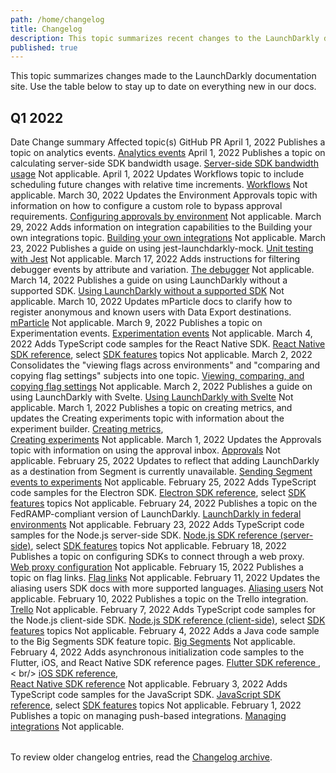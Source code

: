 ```yaml
---
path: /home/changelog
title: Changelog
description: This topic summarizes recent changes to the LaunchDarkly documentation.
published: true
---
```


This topic summarizes changes made to the LaunchDarkly documentation site. Use the table below to stay up to date on everything new in our docs.

## Q1 2022

<Table>
  <TableHeader>
    <TableHeadCell>Date</TableHeadCell>
    <TableHeadCell>Change summary</TableHeadCell>
    <TableHeadCell>Affected topic(s)</TableHeadCell>
    <TableHeadCell>GitHub PR</TableHeadCell>
  </TableHeader>
  <TableBody>
  <TableRow>
    <TableCell>April 1, 2022</TableCell>
    <TableCell>Publishes a topic on analytics events.</TableCell>
    <TableCell><a href="/sdk/concepts/events">Analytics events</a></TableCell>
  </TableRow>
  <TableRow>
    <TableCell>April 1, 2022</TableCell>
    <TableCell>Publishes a topic on calculating server-side SDK bandwidth usage.</TableCell>
    <TableCell><a href="/sdk/concepts/server-side-bandwidth">Server-side SDK bandwidth usage</a></TableCell>
    <TableCell>Not applicable.</TableCell>
  </TableRow>
  <TableRow>
    <TableCell>April 1, 2022</TableCell>
    <TableCell>Updates Workflows topic to include scheduling future changes with relative time increments.</TableCell>
    <TableCell><a href="/home/feature-workflows/workflows">Workflows</a></TableCell>
    <TableCell>Not applicable.</TableCell>
  </TableRow>
  <TableRow> 
    <TableCell>March 30, 2022</TableCell>
    <TableCell>Updates the Environment Approvals topic with information on how to configure a custom role to bypass approval requirements.</TableCell>
    <TableCell><a href="/home/feature-workflows/environment-approvals">Configuring approvals by environment</a></TableCell>
    <TableCell>Not applicable.</TableCell>
  </TableRow>
  <TableRow>
    <TableCell>March 29, 2022</TableCell>
    <TableCell>Adds information on integration capabilities to the Building your own integrations topic.</TableCell>
    <TableCell><a href="/integrations/building-integrations">Building your own integrations</a></TableCell>
    <TableCell>Not applicable.</TableCell>
  </TableRow>
  <TableRow>
    <TableCell>March 23, 2022</TableCell>
    <TableCell>Publishes a guide on using jest-launchdarkly-mock.</TableCell>
    <TableCell><a href="/guides/platform-specific/unit-tests">Unit testing with Jest</a></TableCell>
    <TableCell>Not applicable.</TableCell>
  </TableRow>
  <TableRow>
    <TableCell>March 17, 2022</TableCell>
    <TableCell>Adds instructions for filtering debugger events by attribute and variation.</TableCell>
    <TableCell><a href="/home/flags/debugger">The debugger</a></TableCell>
    <TableCell>Not applicable.</TableCell>
  </TableRow>
  <TableRow>
    <TableCell>March 14, 2022</TableCell>
    <TableCell>Publishes a guide on using LaunchDarkly without a supported SDK.</TableCell>
    <TableCell><a href="/guides/tutorials/unsupported-sdk">Using LaunchDarkly without a supported SDK</a></TableCell>
    <TableCell>Not applicable.</TableCell>
  </TableRow>
  <TableRow>
    <TableCell>March 10, 2022</TableCell>
    <TableCell>Updates mParticle docs to clarify how to register anonymous and known users with Data Export destinations.</TableCell>
    <TableCell><a href="/home/data-export/mparticle">mParticle</a></TableCell>
    <TableCell>Not applicable.</TableCell>
  </TableRow>
  <TableRow>
    <TableCell>March 9, 2022</TableCell>
    <TableCell>Publishes a topic on Experimentation events.</TableCell>
    <TableCell><a href="/home/experimentation/events">Experimentation events</a></TableCell>
    <TableCell>Not applicable.</TableCell>
  </TableRow>
  <TableRow>
    <TableCell>March 4, 2022</TableCell>
    <TableCell>Adds TypeScript code samples for the React Native SDK.</TableCell>
    <TableCell><a href="/sdk/client-side/react/react-native">React Native SDK reference</a>, select <a href="/sdk/features/">SDK features</a> topics</TableCell>
    <TableCell>Not applicable.</TableCell>
  </TableRow>
  <TableRow>
    <TableCell>March 2, 2022</TableCell>
    <TableCell>Consolidates the "viewing flags across environments" and "comparing and copying flag settings" subjects into one topic.</TableCell>
    <TableCell><a href="/home/code/flag-compare-copy">Viewing, comparing, and copying flag settings</a></TableCell>
    <TableCell>Not applicable.</TableCell>
  </TableRow>
  <TableRow>
    <TableCell>March 2, 2022</TableCell>
    <TableCell>Publishes a guide on using LaunchDarkly with Svelte.</TableCell>
    <TableCell><a href="/guides/platform-specific/svelte">Using LaunchDarkly with Svelte</a></TableCell>
    <TableCell>Not applicable.</TableCell>
  </TableRow>
  <TableRow>
    <TableCell>March 1, 2022</TableCell>
    <TableCell>Publishes a topic on creating metrics, and updates the Creating experiments topic with information about the experiment builder.</TableCell>
    <TableCell><a href="/home/experimentation/creating-metrics">Creating metrics</a>,<br/>
    <a href="/home/experimentation/create">Creating experiments</a></TableCell>
    <TableCell>Not applicable.</TableCell>
  </TableRow>
  <TableRow>
    <TableCell>March 1, 2022</TableCell>
    <TableCell>Updates the Approvals topic with information on using the approval inbox.</TableCell>
    <TableCell><a href="/home/feature-workflows/approvals">Approvals</a></TableCell>
    <TableCell>Not applicable.</TableCell>
  </TableRow>
  <TableRow>
    <TableCell>February 25, 2022</TableCell>
    <TableCell>Updates to reflect that adding LaunchDarkly as a destination from Segment is currently unavailable.</TableCell>
    <TableCell><a href="/home/experimentation/segment">Sending Segment events to experiments</a></TableCell>
    <TableCell>Not applicable.</TableCell>
  </TableRow>
  <TableRow>
    <TableCell>February 25, 2022</TableCell>
    <TableCell>Adds TypeScript code samples for the Electron SDK.</TableCell>
    <TableCell><a href="/sdk/client-side/electron">Electron SDK reference</a>, select <a href="/sdk/features/">SDK features</a> topics</TableCell>
    <TableCell>Not applicable.</TableCell>
  </TableRow>
  <TableRow>
    <TableCell>February 24, 2022</TableCell>
    <TableCell>Publishes a topic on the FedRAMP-compliant version of LaunchDarkly.</TableCell>
    <TableCell><a href="/home/advanced/federal">LaunchDarkly in federal environments</a></TableCell>
    <TableCell>Not applicable.</TableCell>
  </TableRow>
  <TableRow>
    <TableCell>February 23, 2022</TableCell>
    <TableCell>Adds TypeScript code samples for the Node.js server-side SDK.</TableCell>
    <TableCell><a href="/sdk/server-side/node-js">Node.js SDK reference (server-side)</a>, select <a href="/sdk/features/">SDK features</a> topics</TableCell>
    <TableCell>Not applicable.</TableCell>
  </TableRow>
  <TableRow>
    <TableCell>February 18, 2022</TableCell>
    <TableCell>Publishes a topic on configuring SDKs to connect through a web proxy.</TableCell>
    <TableCell><a href="/sdk/features/web-proxy">Web proxy configuration</a></TableCell>
    <TableCell>Not applicable.</TableCell>
  </TableRow>
  <TableRow>
    <TableCell>February 15, 2022</TableCell>
    <TableCell>Publishes a topic on flag links.</TableCell>
    <TableCell><a href="/home/flags/links">Flag links</a></TableCell>
    <TableCell>Not applicable.</TableCell>
  </TableRow>
  <TableRow>
    <TableCell>February 11, 2022</TableCell>
    <TableCell>Updates the aliasing users SDK docs with more supported languages.</TableCell>
    <TableCell><a href="/sdk/features/aliasing-users">Aliasing users</a></TableCell>
    <TableCell>Not applicable.</TableCell>
  </TableRow>
  <TableRow>
    <TableCell>February 10, 2022</TableCell>
    <TableCell>Publishes a topic on the Trello integration.</TableCell>
    <TableCell><a href="/integrations/trello">Trello</a></TableCell>
    <TableCell>Not applicable.</TableCell>
  </TableRow>
  <TableRow>
    <TableCell>February 7, 2022</TableCell>
    <TableCell>Adds TypeScript code samples for the Node.js client-side SDK.</TableCell>
    <TableCell><a href="/sdk/client-side/node-js">Node.js SDK reference (client-side)</a>, select <a href="/sdk/features/">SDK features</a> topics</TableCell>
    <TableCell>Not applicable.</TableCell>
  </TableRow>
  <TableRow>
    <TableCell>February 4, 2022</TableCell>
    <TableCell>Adds a Java code sample to the Big Segments SDK feature topic.</TableCell>
    <TableCell><a href="/sdk/features/big-segments">Big Segments</a></TableCell>
    <TableCell>Not applicable.</TableCell>
  </TableRow>
  <TableRow>
    <TableCell>February 4, 2022</TableCell>
    <TableCell>Adds asynchronous initialization code samples to the Flutter, iOS, and React Native SDK reference pages.</TableCell>
    <TableCell><a href="/sdk/client-side/flutter">Flutter SDK reference
    </a>,< br/>
    <a href="/sdk/client-side/ios">iOS SDK reference</a>,<br/>
    <a href="/sdk/client-side/react/react-native">React Native SDK reference</a>
    </TableCell>
    <TableCell>Not applicable.</TableCell>
  </TableRow>
  <TableRow>
    <TableCell>February 3, 2022</TableCell>
    <TableCell>Adds TypeScript code samples for the JavaScript SDK.</TableCell>
    <TableCell><a href="/sdk/client-side/javascript">JavaScript SDK reference</a>, select <a href="/sdk/features/">SDK features</a> topics</TableCell>
    <TableCell>Not applicable.</TableCell>
  </TableRow>
  <TableRow>
    <TableCell>February 1, 2022</TableCell>
    <TableCell>Publishes a topic on managing push-based integrations.</TableCell>
    <TableCell><a href="/integrations/managing">Managing integrations</a></TableCell>
    <TableCell>Not applicable.</TableCell>
  </TableRow>
</TableBody>
</Table>

To review older changelog entries, read the [Changelog archive](/home/changelog/archive).
